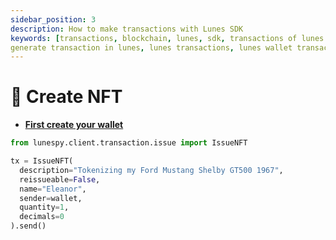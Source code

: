 ```yaml
---
sidebar_position: 3
description: How to make transactions with Lunes SDK
keywords: [transactions, blockchain, lunes, sdk, transactions of lunes sdk, lunes sdk, generate wallet,
generate transaction in lunes, lunes transactions, lunes wallet transactions]
---
```



# 👾 Create NFT

- **[First create your wallet](../wallet/create)**

<Tabs>
  <TabItem value="Python" label="Python">

```python
from lunespy.client.transaction.issue import IssueNFT

tx = IssueNFT(
  description="Tokenizing my Ford Mustang Shelby GT500 1967",
  reissueable=False,
  name="Eleanor",
  sender=wallet,
  quantity=1,
  decimals=0
).send()
```

  </TabItem>

  <TabItem value="JavaScript" label="JavaScript">
  </TabItem>
</Tabs>
